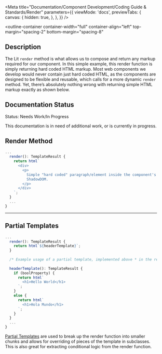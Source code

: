 
<Meta
  title="Documentation/Component Development/Coding Guide & Standards/Render"
  parameters={{
    viewMode: 'docs',
    previewTabs: {
      canvas: {
        hidden: true,
      },
    },
  }}
/>

<outline-container
  container-width="full"
  container-align="left"
  top-margin="spacing-2"
  bottom-margin="spacing-8"
>
  ## Description
  The Lit `render` method is what allows us to compose and return any markup required for our component.
  In this simple example, this render function is simply returning hard coded HTML markup. Most web components
  we develop would never contain just hard coded HTML, as the components are designed to be flexible and reusable,
  which calls for a more dynamic `render` method. Yet, there’s absolutely nothing wrong with returning simple HTML markup exactly as shown below.

  ## Documentation Status
  <outline-core-alert status="warning" >
    <span slot="header">Status: Needs Work/In Progress</span>
    <p>
      This documentation is in need of additional work, or is currently in progress.
    </p>
  </outline-core-alert>
</outline-container>

## Render Method

```typescript
...  
  render(): TemplateResult { 
    return html`
      <div>
        <p>
          Simple "hard coded" paragraph/element inside the component's
          ShadowDOM.
        </p>
      </div>
    `;
  }
  ...
}
```
<hr />

## Partial Templates

```typescript
...  
  render(): TemplateResult { 
    return html`${headerTemplate}`;
  } 
  
  /* Example usage of a partial template, implemented above * in the render() function. */ 
    
  headerTemplate(): TemplateResult { 
    if (boolProperty) { 
      return html`
        <h1>Hello World</h1>
      `;
    } 
    else { 
      return html`
        <h1>Hola Mundo</h1>
      `;
    } 
  }
  ...
}
```
[Partial Templates](https://lit.dev/docs/components/rendering/#composing-templates) are used to break up the render function into smaller chunks and allows for overriding of pieces of the template in subclasses. This is also great for extracting conditional logic from the render function.
